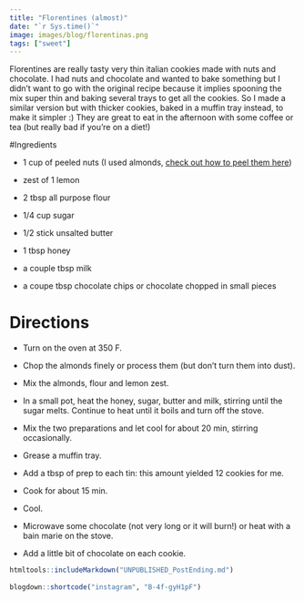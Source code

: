 ```yaml
---
title: "Florentines (almost)"
date: "`r Sys.time()`"
image: images/blog/florentinas.png
tags: ["sweet"]
---
```


Florentines are really tasty very thin italian cookies made with nuts and chocolate. I had nuts and chocolate and wanted to bake something but I didn't want to go with the original recipe because it implies spooning the mix super thin and baking several trays to get all the cookies. So I made a similar version but with thicker cookies, baked in a muffin tray instead, to make it simpler :) They are great to eat in the afternoon with some coffee or tea (but really bad if you're on a diet!)


#Ingredients

- 1 cup of peeled nuts (I used almonds, [check out how to peel them here](/en/blog/how-to-peel-almonds))

- zest of 1 lemon

- 2 tbsp all purpose flour

- 1/4 cup sugar

- 1/2 stick unsalted butter

- 1 tbsp honey

- a couple tbsp milk

- a coupe tbsp chocolate chips or chocolate chopped in small pieces


# Directions

- Turn on the oven at 350 F.

- Chop the almonds finely or process them (but don't turn them into dust).

- Mix the almonds, flour and lemon zest.

- In a small pot, heat the honey, sugar, butter and milk, stirring until the sugar melts. Continue to heat until it boils and turn off the stove.

- Mix the two preparations and let cool for about 20 min, stirring occasionally.

- Grease a muffin tray.

- Add a tbsp of prep to each tin: this amount yielded 12 cookies for me.

- Cook for about 15 min.

- Cool.

- Microwave some chocolate (not very long or it will burn!) or heat with a bain marie on the stove.

- Add a little bit of chocolate on each cookie.


```r
htmltools::includeMarkdown("UNPUBLISHED_PostEnding.md")
 
blogdown::shortcode("instagram", "B-4f-gyH1pF")
```

